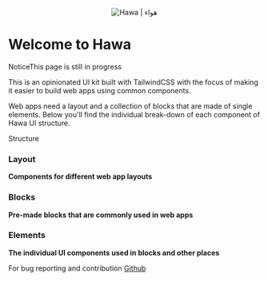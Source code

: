 
<Meta title="Introduction" />

<style>{`
  .subheading {
    --mediumdark: '#999999';
    font-weight: 900;
    font-size: 13px;
    color: #999;
    letter-spacing: 6px;
    line-height: 24px;
    text-transform: uppercase;
    margin-bottom: 12px;
    margin-top: 40px;
  }

  .link-list {
    display: flex;
    flex-direction: column;
    grid-template-columns: 1fr;
    grid-template-rows: 1fr 1fr;
    row-gap: 10px;
  }

  @media (min-width: 620px) {
    .link-list {
      row-gap: 20px;
      column-gap: 20px;
      grid-template-columns: 1fr 1fr;
    }
  }

  @media all and (-ms-high-contrast:none) {
  .link-list {
      display: -ms-grid;
      -ms-grid-columns: 1fr 1fr;
      -ms-grid-rows: 1fr 1fr;
    }
  }

  .link-item {
    cursor:pointer;
    display: block;
    padding: 20px 30px 20px 15px;
    border: 1px solid #E9E9ED;

    border-radius: 15px;
    transition: background 150ms ease-out, border 150ms ease-out, transform 150ms ease-out;
    color: #333333;
    display: flex;
    flex-direction:column;
    align-items: flex-start;
  }

  .link-item:hover {
    border-color: #1EA7FD50;
    transform: translate3d(0, -3px, 0);
    box-shadow: rgba(0, 0, 0, 0.08) 0 3px 10px 0;
  }

  .link-item:active {
    border-color: #1EA7FD;
    transform: translate3d(0, 0, 0);
  }

  .link-item strong {
    font-weight: 700;
    display: block;
    margin-bottom: 2px;
  }
  
  .link-item img {
    height: 40px;
    width: 40px;
    margin-right: 15px;
    flex: none;
  }

  .link-item span {
    font-size: 14px;
    line-height: 20px;
  }

  .tip {
    display: inline-block;
    border-radius: 1em;
    font-size: 11px;
    line-height: 12px;
    font-weight: 700;
    background: #E7FDD8;
    color: #66BF3C;
    padding: 4px 12px;
    margin-right: 10px;
    vertical-align: top;
  }

  .tip-wrapper {
    font-size: 13px;
    line-height: 20px;
    margin-top: 40px;
    margin-bottom: 40px;
  }

  .tip-wrapper code {
    font-size: 12px;
    display: inline-block;
  }
  .logo {
    display:flex;
    align-items: center;
    justify-content:center;
  }
  
`}</style>

<p className="logo" align="center">
  <img
    src="https://xakher-images.s3.ap-southeast-1.amazonaws.com/hawa-logo.png"
    alt="Hawa | هواء"
  />
</p>

# Welcome to Hawa

<div className="tip-wrapper">
  <span className="tip">Notice</span>This page is still in progress
</div>

This is an opinionated UI kit built with TailwindCSS with the focus of making it easier to build web apps using common components.

Web apps need a layout and a collection of blocks that are made of single elements. Below you'll find the individual break-down of each component of Hawa UI structure.

<div className="subheading">Structure</div>

<div className="link-list">
  <div onClick={linkTo("Blocks/Blocks Introduction")} className="link-item">
    <h3>Layout</h3>
    <span>
      <strong>Components for different web app layouts</strong>
    </span>
  </div>
  <div onClick={linkTo("Layout/Layout Introduction")} className="link-item">
    <h3>Blocks</h3>
    <span>
      <strong>Pre-made blocks that are commonly used in web apps</strong>
    </span>
  </div>
  <div onClick={linkTo("Elements/Elements Introduction")} className="link-item">
    <h3>Elements</h3>
    <span>
      <strong>
        The individual UI components used in blocks and other places
      </strong>
    </span>
  </div>
</div>

For bug reporting and contribution [Github](https://github.com/sikka-software/Hawa)

